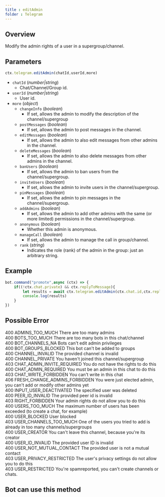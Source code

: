 ```yaml
--- 
title : editAdmin 
folder : Telegram 
--- 
```

## Overview 
Modify the admin rights of a user in a supergroup/channel.
## Parameters 
```ts 
ctx.telegram.editAdmin(chatId,userId,more)
```
- `chatId` (_number|string_)
    - Chat/Channel/Group id. 
- `userId` (_number|string_) 
    - User id. 
- `more` (_object_) 
    - `changeInfo` (_boolean_) 
        - If set, allows the admin to modify the description of the channel/supergroup
    - `postMessages` (_boolean_)
        - If set, allows the admin to post messages in the channel.
    - `editMessages` (_boolean_) 
        - If set, allows the admin to also edit messages from other admins in the channel.
    - `deleteMessages` (_boolean_) 
        - If set, allows the admin to also delete messages from other admins in the channel.
    - `banUsers` (_boolean_) 
        - If set, allows the admin to ban users from the channel/supergroup.
    - `inviteUsers` (_boolean_) 
        - If set, allows the admin to invite users in the channel/supergroup.
    - `pinMessages` (_boolean_) 
        - If set, allows the admin to pin messages in the channel/supergroup.
    - `addAdmins` (_boolean_) 
        - If set, allows the admin to add other admins with the same (or more limited) permissions in the channel/supergroup.
    - `anonymous` (_boolean_) 
        - Whether this admin is anonymous.
    - `manageCall` (_boolean_) 
        - If set, allows the admin to manage the call in group/channel.
    - `rank` (_string_) 
        - Indicates the role (rank) of the admin in the group: just an arbitrary string.
## Example 
```ts:index.ts {3} showLineNumber
bot.command("promote",async (ctx) => {
    if((!ctx.chat.private) && ctx.replyToMessage){
        let results = await ctx.telegram.editAdmin(ctx.chat.id,ctx.replyToMessage.from.id) 
        console.log(results)
    }
})
```
## Possible Error 
400 ADMINS_TOO_MUCH There are too many admins  
400 BOTS_TOO_MUCH There are too many bots in this chat/channel  
400 BOT_CHANNELS_NA Bots can't edit admin privileges  
400 BOT_GROUPS_BLOCKED This bot can't be added to groups  
400 CHANNEL_INVALID The provided channel is invalid  
400 CHANNEL_PRIVATE You haven't joined this channel/supergroup  
403 CHAT_ADMIN_INVITE_REQUIRED You do not have the rights to do this  
400 CHAT_ADMIN_REQUIRED You must be an admin in this chat to do this  
403 CHAT_WRITE_FORBIDDEN You can't write in this chat  
406 FRESH_CHANGE_ADMINS_FORBIDDEN You were just elected admin, you can't add or modify other admins yet  
400 INPUT_USER_DEACTIVATED The specified user was deleted  
400 PEER_ID_INVALID The provided peer id is invalid  
403 RIGHT_FORBIDDEN Your admin rights do not allow you to do this  
400 USERS_TOO_MUCH The maximum number of users has been exceeded (to create a chat, for example)  
400 USER_BLOCKED User blocked  
403 USER_CHANNELS_TOO_MUCH One of the users you tried to add is already in too many channels/supergroups  
400 USER_CREATOR You can't leave this channel, because you're its creator  
400 USER_ID_INVALID The provided user ID is invalid  
400 USER_NOT_MUTUAL_CONTACT The provided user is not a mutual contact  
403 USER_PRIVACY_RESTRICTED The user's privacy settings do not allow you to do this  
403 USER_RESTRICTED You're spamreported, you can't create channels or chats.  
## Bot can use this method